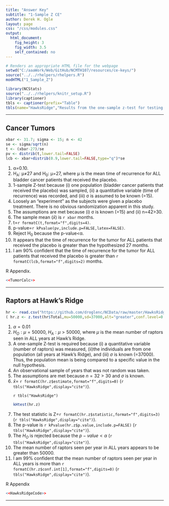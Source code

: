 ```yaml
---
title: "Answer Key"
subtitle: "1-Sample Z CE"
author: Derek H. Ogle
layout: page
css: "/css/modules.css"
output:
  html_document:
    fig_height: 3
    fig_width: 3.5
    self_contained: no
---
```


```r
# Renders an appropriate HTML file for the webpage
setwd("C:/aaaWork/Web/GitHub/NCMTH107/resources/ce-keys/")
source("../../rhelpers/rhelpers.R")
modHTML("1_Sample_Z")
```

```r
library(NCStats)
source("../../rhelpers/knitr_setup.R")
library(captioner)
tbls <- captioner(prefix="Table")
tbls(name="HawksRidge","Results from the one-sample z-test for testing that the mean number of hawks observed at Hawk Ridge, MN is greater than 50000 per year.")
```

----

## Cancer Tumors
```r
xbar <- 31.7; sigma <- 15; n <- 42
se <- sigma/sqrt(n)
t <- (xbar-27)/se
pv <- distrib(t,lower.tail=FALSE)
lcb <- xbar+distrib(0.9,lower.tail=FALSE,type="q")*se
```

<ol>
<li>&alpha;=0.10.</li>
<li>H<sub>A</sub>: &mu;&ne;27 and H<sub>0</sub>: &mu;=27, where &mu; is the mean time of recurrence for ALL bladder cancer patients that received the placebo.</li>
<li>1-sample Z-test because (i) one population (bladder cancer patients that received the placebo) was sampled, (ii) a quantitative variable (time of recurrence) was recorded, and (iii) &sigma; is assumed to be known (=15).</li>
<li>Loosely an "experiment" as the subjects were given a placebo treatment.  There is no obvious randomization apparent in this study.</li>
<li>The assumptions are met because (i) &sigma; is known (=15) and (ii) n=42>30.</li>
<li>The sample mean ($\bar{x}$) is `r xbar` months.</li>
<li>t=`r formatC(t,format="f",digits=4)`.</li>
<li>p-value=`r kPvalue(pv,include.p=FALSE,latex=FALSE)`.</li>
<li>Reject H<sub>0</sub> because the p-value<&alpha;.</li>
<li>It appears that the time of recurrence for the tumor for ALL patients that received the placebo is greater than the hypothesized 27 months.</li>
<li>I am 90% confident that the time of recurrence for the tumor for ALL patients that received the placebo is greater than `r formatC(lcb,format="f",digits=2)` months.</li>
</ol>

R Appendix.
```r
<<TumorCalc>>
```


----

## Raptors at Hawk's Ridge

```r
hr <- read.csv("https://github.com/droglenc/NCData/raw/master/HawksRidge.csv")
( hr.z <- z.test(hr$Total,mu=50000,sd=37000,alt="greater",conf.level=0.99) )
```

<ol>
<li>$\alpha=0.01$</li>
<li>$H_{O}:\mu=50000$, $H_{A}:\mu>50000$, where $\mu$ is the mean number of raptors seen in ALL years at Hawk's Ridge.</li>
<li>A one-sample Z-test is required because (i) a quantitative variable (number of raptors) was measured, (ii)the individuals are from one population (all years at Hawk's Ridge), and (iii) $\sigma$ is known (=37000).  Thus, the population mean is being compared to a specific value in the null hypothesis.</li>
<li>An observational sample of years that was not random was taken.</li>
<li>The assumptions are met because $n=32>30$ and $\sigma$ is known.</li>
<li>$\bar{x}=$ `r formatC(hr.z$estimate,format="f",digits=0)` (`r tbls("HawksRidge",display="cite")`).</li>

`r tbls("HawksRidge")`

```r
kHtest(hr.z)
```
<li>The test statistic is Z=`r formatC(hr.z$statistic,format="f",digits=3)` (`r tbls("HawksRidge",display="cite")`).</li>
<li>The p-value is `r kPvalue(hr.z$p.value,include.p=FALSE)` (`r tbls("HawksRidge",display="cite")`).</li>
<li>The $H_{O}$ is rejected because the $p-value<\alpha$ (`r tbls("HawksRidge",display="cite")`).</li>
<li>The mean number of raptors seen per year in ALL years appears to be greater than 50000.</li>
<li>I am 99\% confident that the mean number of raptors seen per year in ALL years is more than `r formatC(hr.z$conf.int[1],format="f",digits=0)` (`r tbls("HawksRidge",display="cite")`).</li>
</ol>

R Appendix
```r
<<HawksRidgeCode>>
```

----
